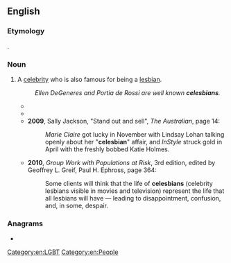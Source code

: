 ==English==

===Etymology===
{{blend|celebrity|lesbian|lang=en}}.

===Noun===
{{en-noun}}

# A [[celebrity]] who is also famous for being a [[lesbian]].
#: ''Ellen DeGeneres and Portia de Rossi are well known '''celesbians'''.''
#* {{quote-magazine
|date=2006-03-13
|title=Best Lesbian Bar
|magazine=[[w:New York (magazine)|New York]]
|volume=39
|issue=8–14
|page=84
|url=http://nymag.com/bestofny/nightlife/2006/lesbianbar/
|passage=The weekend parties, which feature thong-clad girls writhing on stripper poles, are hip enough to pull in a mix of faux-hawks, [[bridge-and-tunnel]] singles, '''celesbians''', and even a spattering of boys.
}}
#* {{quote-text|year=2008|author=Linda Villarosa|title=Passing for Black|page=180|passage=I might've been able to get by with the whole gay thing had Gait been a "'''celesbian'''," like Ellen DeGeneres or Sheryl Swoopes.}}
#* '''2009''', Sally Jackson, "Stand out and sell", ''The Australian'', page 14:
#*: ''Marie Claire'' got lucky in November with Lindsay Lohan talking openly about her "'''celesbian'''" affair, and ''InStyle'' struck gold in April with the freshly bobbed Katie Holmes.
#* '''2010''', ''Group Work with Populations at Risk'', 3rd edition, edited by Geoffrey L. Greif, Paul H. Ephross, page 364:
#*: Some clients will think that the life of '''celesbians''' (celebrity lesbians visible in movies and television) represent the life that all lesbians will have — leading to disappointment, confusion, and, in some, despair.

===Anagrams===
* {{anagrams|en|a=abceeilns|insecable}}

[[Category:en:LGBT]]
[[Category:en:People]]